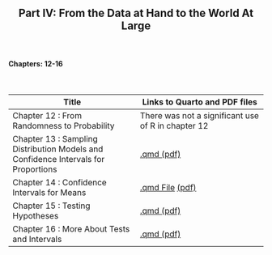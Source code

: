 <h2>
<center>
Part IV: From the Data at Hand to the World At Large
</center>
</h2>


</br>
<h4><right>Chapters: 12-16</right></h4>
</br>

Title  | Links to Quarto and PDF files
------------- | -------------
Chapter 12 : From Randomness to Probability | There was not a significant use of R in chapter 12
Chapter 13 : Sampling Distribution Models and Confidence Intervals for Proportions | <a href='chapterfiles/Chapter13.qmd'>.qmd </a> <a href='chapterfiles/Chapter13.pdf'>(pdf)</a>
Chapter 14 : Confidence Intervals for Means | <a href='chapterfiles/Chapter14.qmd'>.qmd File</a> <a href='chapterfiles/Chapter14.pdf'>(pdf)</a>
Chapter 15 : Testing Hypotheses | <a href='chapterfiles/Chapter15.qmd'>.qmd </a> <a href='chapterfiles/Chapter15.pdf'>(pdf)</a>
Chapter 16 : More About Tests and Intervals | <a href='chapterfiles/Chapter16.qmd'>.qmd </a> <a href='chapterfiles/Chapter16.pdf'>(pdf)</a>
